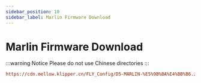 ```yaml
---
sidebar_position: 10
sidebar_label: Marlin Firmware Download
---
```


# Marlin Firmware Download

:::warning Notice
Please do not use Chinese directories
:::

```cfg
https://cdn.mellow.klipper.cn/FLY_Config/D5-MARLIN-%E5%9B%BA%E4%BB%B6.zip
```